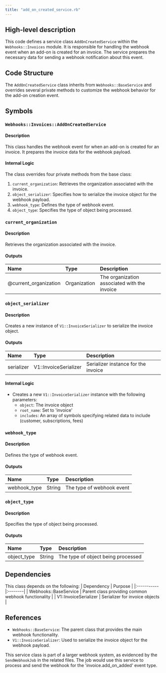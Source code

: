 ```yaml
---
title: "add_on_created_service.rb"
---
```


## High-level description
This code defines a service class `AddOnCreatedService` within the `Webhooks::Invoices` module. It is responsible for handling the webhook event when an add-on is created for an invoice. The service prepares the necessary data for sending a webhook notification about this event.

## Code Structure
The `AddOnCreatedService` class inherits from `Webhooks::BaseService` and overrides several private methods to customize the webhook behavior for the add-on creation event.

## Symbols

### `Webhooks::Invoices::AddOnCreatedService`
#### Description
This class handles the webhook event for when an add-on is created for an invoice. It prepares the invoice data for the webhook payload.

#### Internal Logic
The class overrides four private methods from the base class:

1. `current_organization`: Retrieves the organization associated with the invoice.
2. `object_serializer`: Specifies how to serialize the invoice object for the webhook payload.
3. `webhook_type`: Defines the type of webhook event.
4. `object_type`: Specifies the type of object being processed.

### `current_organization`
#### Description
Retrieves the organization associated with the invoice.

#### Outputs
| Name | Type | Description |
|:-----|:-----|:------------|
| @current_organization | Organization | The organization associated with the invoice |

### `object_serializer`
#### Description
Creates a new instance of `V1::InvoiceSerializer` to serialize the invoice object.

#### Outputs
| Name | Type | Description |
|:-----|:-----|:------------|
| serializer | V1::InvoiceSerializer | Serializer instance for the invoice |

#### Internal Logic
- Creates a new `V1::InvoiceSerializer` instance with the following parameters:
  - `object`: The invoice object
  - `root_name`: Set to 'invoice'
  - `includes`: An array of symbols specifying related data to include (customer, subscriptions, fees)

### `webhook_type`
#### Description
Defines the type of webhook event.

#### Outputs
| Name | Type | Description |
|:-----|:-----|:------------|
| webhook_type | String | The type of webhook event |

### `object_type`
#### Description
Specifies the type of object being processed.

#### Outputs
| Name | Type | Description |
|:-----|:-----|:------------|
| object_type | String | The type of object being processed |

## Dependencies
This class depends on the following:
| Dependency | Purpose |
|:-----------|:--------|
| Webhooks::BaseService | Parent class providing common webhook functionality |
| V1::InvoiceSerializer | Serializer for invoice objects |

## References
- `Webhooks::BaseService`: The parent class that provides the main webhook functionality.
- `V1::InvoiceSerializer`: Used to serialize the invoice object for the webhook payload.

This service class is part of a larger webhook system, as evidenced by the `SendWebhookJob` in the related files. The job would use this service to process and send the webhook for the 'invoice.add_on_added' event type.